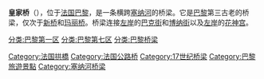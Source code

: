 {{expand|time=2010-08-27T08:42:31+00:00}}
{{Infobox_Bridge
 |bridge_name= 皇家桥
 |image= Pont Royal vu de la passerelle Solférino-closeup-20050628.jpg
 |caption= 皇家桥日景
 |official_name=
 |also_known_as=
 |carries= 汽车、行人、自行車
 |crosses= [[塞纳河|塞纳河]]
 |locale= [[法国|法国]][[巴黎|巴黎]]
 |id=
 |design= [[拱桥|拱桥]]
 |length= {{convert|110|m|feet}}
 |width= {{convert|16|m|feet}}
 |below= 
 |begin= 1685年
 |complete= 1689年
 |toll= 免费
 |coordinates={{coord|48|51|39|N|02|19|49|E|display=inline,title}}
| downstream = [[利奥波德-塞达-桑戈尔行人桥|利奥波德-塞达-桑戈尔行人桥]]
| upstream = [[卡鲁塞尔桥|卡鲁塞尔桥]]
}}

'''皇家桥'''（{{lang-fr|Pont Royal}}），位于[[法国|法国]][[巴黎|巴黎]]，是一条横跨[[塞纳河|塞纳河]]的桥梁。它是[[巴黎|巴黎]]第三古老的桥梁，仅次于[[新桥_(巴黎)|新桥]]和[[玛丽桥|玛丽桥]]。桥梁连接[[左岸|左岸]]的[[巴克街|巴克街]]和[[博纳街|博纳街]]以及[[左岸|左岸]]的[[花神宫|花神宫]]。

[[分类:巴黎第一区|分类:巴黎第一区]]
[[分类:巴黎第七区|分类:巴黎第七区]]
[[分类:巴黎桥梁|分类:巴黎桥梁]]
[[Category:法国拱橋|Category:法国拱橋]]
[[Category:法国公路桥|Category:法国公路桥]]
[[Category:17世纪桥梁|Category:17世纪桥梁]]
[[Category:巴黎旅遊景點|Category:巴黎旅遊景點]]
[[Category:塞纳河桥梁|Category:塞纳河桥梁]]